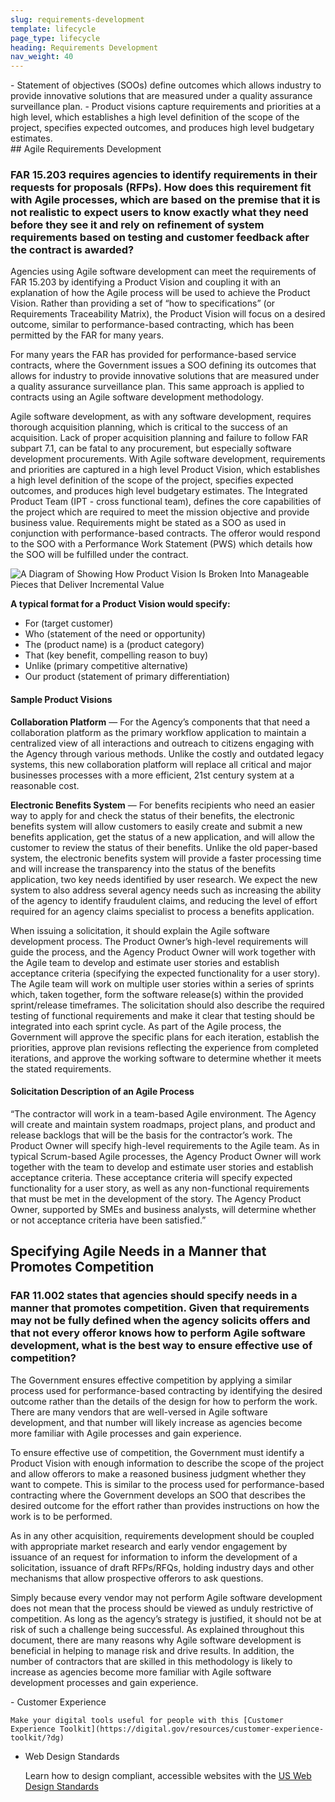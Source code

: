```yaml
---
slug: requirements-development
template: lifecycle
page_type: lifecycle
heading: Requirements Development
nav_weight: 40
---
```

<Summary>
- Statement of objectives (SOOs) define outcomes which allows industry to provide innovative solutions that are measured under a quality assurance surveillance plan.
- Product visions capture requirements and priorities at a high level, which establishes a high level definition of the scope of the project, specifies expected outcomes, and produces high level budgetary estimates.
</Summary>
## Agile Requirements Development

### FAR 15.203 requires agencies to identify requirements in their requests for proposals (RFPs).  How does this requirement fit with Agile processes, which are based on the premise that it is not realistic to expect users to know exactly what they need before they see it and rely on refinement of system requirements based on testing and customer feedback after the contract is awarded? 

Agencies using Agile software development can meet the requirements of FAR 15.203 by identifying a Product Vision and coupling it with an explanation of how the Agile process will be used to achieve the Product Vision.  Rather than providing a set of “how to specifications” (or Requirements Traceability Matrix), the Product Vision will focus on a desired outcome, similar to performance-based contracting, which has been permitted by the FAR for many years.   

For many years the FAR has provided for performance-based service contracts, where the Government issues a SOO defining its outcomes that allows for industry to provide innovative solutions that are measured under a quality assurance surveillance plan. This same approach is applied to contracts using an Agile software development methodology. 	

Agile software development, as with any software development, requires thorough acquisition planning, which is critical to the success of an acquisition.  Lack of proper acquisition planning and failure to follow FAR subpart 7.1, can be fatal to any procurement, but especially software development procurements.  With Agile software development, requirements and priorities are captured in a high level Product Vision, which establishes a high level definition of the scope of the project, specifies expected outcomes, and produces high level budgetary estimates.  The Integrated Product Team (IPT - cross functional team), defines the core capabilities of the project which are required to meet the mission objective and provide business value.  Requirements might be stated as a SOO as used in conjunction with performance-based contracts.  The offeror would respond to the SOO with a Performance Work Statement (PWS) which details how the SOO will be fulfilled under the contract.

 ![A Diagram of Showing How Product Vision Is Broken Into Manageable Pieces that Deliver Incremental Value](/assets/img/techfar4.png 'Product Vision')

**A typical format for a Product Vision would specify:**

- For (target customer)
- Who (statement of the need or opportunity)
- The (product name) is a (product category)
- That (key benefit, compelling reason to buy)
- Unlike (primary competitive alternative)
- Our product (statement of primary differentiation)

#### Sample Product Visions

**Collaboration Platform** — For the Agency’s components that that need a collaboration platform as the primary workflow application to maintain a centralized view of all interactions and outreach to citizens engaging with the Agency through various methods.  Unlike the costly and outdated legacy systems, this new collaboration platform will replace all critical and major businesses processes with a more efficient, 21st century system at a reasonable cost. 
 
**Electronic Benefits System** — For benefits recipients who need an easier way to apply for and check the status of their benefits, the electronic benefits system will allow customers to easily create and submit a new benefits application, get the status of a new application, and will allow the customer to review the status of their benefits. Unlike the old paper-based system, the electronic benefits system will provide a faster processing time and will increase the transparency into the status of the benefits application, two key needs identified by user research. We expect the new system to also address several agency needs such as increasing the ability of the agency to identify fraudulent claims, and reducing the level of effort required for an agency claims specialist to process a benefits application.

When issuing a solicitation, it should explain the Agile software development process.  The Product Owner’s high-level requirements will guide the process, and the Agency Product Owner will work together with the Agile team to develop and estimate user stories and establish acceptance criteria (specifying the expected functionality for a user story). The Agile team will work on multiple user stories within a series of sprints which, taken together, form the software release(s) within the provided sprint/release timeframes. The solicitation should also describe the required testing of functional requirements and make it clear that testing should be integrated into each sprint cycle. As part of the Agile process, the Government will approve the specific plans for each iteration, establish the priorities, approve plan revisions reflecting the experience from completed iterations, and approve the working software to determine whether it meets the stated requirements.

#### Solicitation Description of an Agile Process

“The contractor will work in a team-based Agile environment.  The Agency will create and maintain system roadmaps, project plans, and product and release backlogs that will be the basis for the contractor’s work. The Product Owner will specify high-level requirements to the Agile team. As in typical Scrum-based Agile processes, the Agency Product Owner will work together with the team to develop and estimate user stories and establish acceptance criteria. These acceptance criteria will specify expected functionality for a user story, as well as any non-functional requirements that must be met in the development of the story. The Agency Product Owner, supported by SMEs and business analysts, will determine whether or not acceptance criteria have been satisfied.”

## Specifying Agile Needs in a Manner that Promotes Competition 

### FAR 11.002 states that agencies should specify needs in a manner that promotes competition.  Given that requirements may not be fully defined when the agency solicits offers and that not every offeror knows how to perform Agile software development, what is the best way to ensure effective use of competition? 

The Government ensures effective competition by applying a similar process used for performance-based contracting by identifying the desired outcome rather than the details of the design for how to perform the work.  There are many vendors that are well-versed in Agile software development, and that number will likely increase as agencies become more familiar with Agile processes and gain experience. 

To ensure effective use of competition, the Government must identify a Product Vision with enough information to describe the scope of the project and allow offerors to make a reasoned business judgment whether they want to compete.  This is similar to the process used for performance-based contracting where the Government develops an SOO that describes the desired outcome for the effort rather than provides instructions on how the work is to be performed. 

As in any other acquisition, requirements development should be coupled with appropriate market research and early vendor engagement by issuance of an request for information to inform the development of a solicitation, issuance of draft RFPs/RFQs, holding industry days and other mechanisms that allow prospective offerors to ask questions. 

Simply because every vendor may not perform Agile software development does not mean that the process should be viewed as unduly restrictive of competition.  As long as the agency’s strategy is justified, it should not be at risk of such a challenge being successful.  As explained throughout this document, there are many reasons why Agile software development is beneficial in helping to manage risk and drive results.  In addition, the number of contractors that are skilled in this methodology is likely to increase as agencies become more familiar with Agile software development processes and gain experience.   

<ExternalResources heading="Additional resources" media="/assets/img/ux-indonesia-8mikJ83LmSQ-unsplash.jpg" media_alt="People working together">
- Customer Experience

    Make your digital tools useful for people with this [Customer Experience Toolkit](https://digital.gov/resources/customer-experience-toolkit/?dg)

- Web Design Standards

    Learn how to design compliant, accessible websites with the [US Web Design Standards](https://designsystem.digital.gov/?dg)

</ExternalResources>
